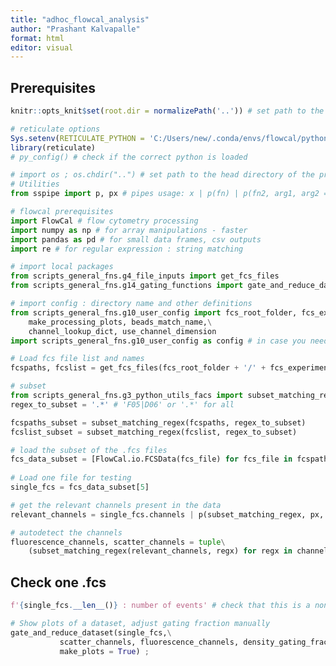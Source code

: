 ```yaml
---
title: "adhoc_flowcal_analysis"
author: "Prashant Kalvapalle"
format: html
editor: visual
---
```


## Prerequisites

```r
knitr::opts_knit$set(root.dir = normalizePath('..')) # set path to the project head

# reticulate options
Sys.setenv(RETICULATE_PYTHON = 'C:/Users/new/.conda/envs/flowcal/python.exe')
library(reticulate)
# py_config() # check if the correct python is loaded
```

```python
# import os ; os.chdir("..") # set path to the head directory of the project
# Utilities
from sspipe import p, px # pipes usage: x | p(fn) | p(fn2, arg1, arg2 = px)

# flowcal prerequisites
import FlowCal # flow cytometry processing
import numpy as np # for array manipulations - faster
import pandas as pd # for small data frames, csv outputs
import re # for regular expression : string matching
```

```python
# import local packages
from scripts_general_fns.g4_file_inputs import get_fcs_files
from scripts_general_fns.g14_gating_functions import gate_and_reduce_dataset

# import config : directory name and other definitions
from scripts_general_fns.g10_user_config import fcs_root_folder, fcs_experiment_folder,\
    make_processing_plots, beads_match_name,\
    channel_lookup_dict, use_channel_dimension
import scripts_general_fns.g10_user_config as config # in case you need more stuff
```

```python
# Load fcs file list and names
fcspaths, fcslist = get_fcs_files(fcs_root_folder + '/' + fcs_experiment_folder + '/')

# subset
from scripts_general_fns.g3_python_utils_facs import subset_matching_regex
regex_to_subset = '.*' # 'F05|D06' or '.*' for all

fcspaths_subset = subset_matching_regex(fcspaths, regex_to_subset)
fcslist_subset = subset_matching_regex(fcslist, regex_to_subset)

# load the subset of the .fcs files
fcs_data_subset = [FlowCal.io.FCSData(fcs_file) for fcs_file in fcspaths_subset]
    
# Load one file for testing
single_fcs = fcs_data_subset[5]
```

```python
# get the relevant channels present in the data
relevant_channels = single_fcs.channels | p(subset_matching_regex, px, use_channel_dimension) 

# autodetect the channels
fluorescence_channels, scatter_channels = tuple\
    (subset_matching_regex(relevant_channels, regx) for regx in channel_lookup_dict.values())
```

## Check one .fcs

```python
f'{single_fcs.__len__()} : number of events' # check that this is a non-empty file
```

```python
# Show plots of a dataset, adjust gating fraction manually
gate_and_reduce_dataset(single_fcs,\
           scatter_channels, fluorescence_channels, density_gating_fraction=.5,
           make_plots = True) ;
```
